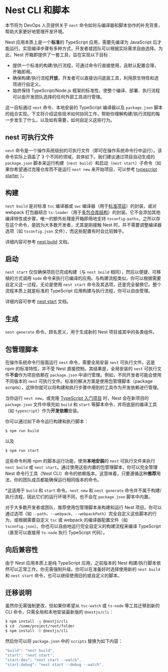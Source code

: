 # Nest CLI 和脚本

本节将为 DevOps 人员提供关于 `nest` 命令如何与编译器和脚本协作的补充背景，帮助大家更好地管理开发环境。

Nest 应用本质上是一个**标准**的 TypeScript 应用，需要先编译为 JavaScript 后才能运行。实现编译步骤有多种方式，开发者或团队可以根据实际需求自由选择。为此，Nest 开箱即提供了一套工具，旨在实现以下目标：

- 提供一个标准的构建/执行流程，可通过命令行直接使用，且默认配置合理，开箱即用。
- 确保构建/执行流程**开放**，开发者可以直接访问底层工具，利用原生特性和选项进行自定义。
- 始终保持 TypeScript/Node.js 框架的标准性，使整个编译、部署、执行流程可以由开发团队选择的任何外部工具进行管理。

这一目标通过 `nest` 命令、本地安装的 TypeScript 编译器以及 `package.json` 脚本的组合实现。下文将介绍这些技术如何协同工作，帮助你理解构建/执行流程的每一步发生了什么，以及如有需要，如何自定义这些行为。

## nest 可执行文件

`nest` 命令是一个操作系统级别的可执行文件（即可在操作系统命令行中运行）。该命令实际上涵盖了 3 个不同的领域，具体如下。我们建议通过项目自动生成的 `package.json` 脚本来运行构建（`nest build`）和启动（`nest start`）子命令（如果你希望通过克隆仓库而不是运行 `nest new` 来开始项目，可以参考 [typescript starter](https://github.com/nestjs/typescript-starter) ）。

## 构建

`nest build` 是对标准 `tsc` 编译器或 `swc` 编译器（用于[标准项目](/cli/overview#project-structure)）的封装，或对 webpack 打包器结合 `ts-loader`（用于[多包仓库结构](/cli/overview#project-structure)）的封装。它不会添加其他编译特性或步骤，唯一的额外处理是开箱即用地支持 `tsconfig-paths`。之所以存在这个命令，是因为大多数开发者，尤其是刚接触 Nest 时，并不需要调整编译器选项（如 `tsconfig.json` 文件），而这些配置有时会比较棘手。

详细内容可参考 [nest build](/cli/usages#nest-build) 文档。

## 启动

`nest start` 仅仅确保项目已完成构建（与 `nest build` 相同），然后以便捷、可移植的方式调用 `node` 命令来执行已编译的应用。与构建流程类似，你可以根据需要自定义这一过程，无论是使用 `nest start` 命令及其选项，还是完全替换它。整个流程本质上就是标准的 TypeScript 应用构建与执行流程，你可以自由管理。

详细内容可参考 [nest start](/cli/usages#nest-start) 文档。

## 生成

`nest generate` 命令，顾名思义，用于生成新的 Nest 项目或其中的各类组件。

## 包管理脚本

在操作系统命令行层面运行 `nest` 命令，需要全局安装 `nest` 可执行文件。这是 npm 的标准特性，并不受 Nest 直接控制。其结果是，全局安装的 `nest` 可执行文件**不会**作为项目依赖在 `package.json` 中进行管理。例如，不同开发者可能会使用不同版本的 `nest` 可执行文件。标准的解决方案是使用包管理脚本（package scripts），这样你就可以将构建和执行步骤中用到的工具作为开发依赖进行管理。

当你运行 `nest new`，或克隆 [TypeScript 入门项目](https://github.com/nestjs/typescript-starter) 时，Nest 会在新项目的 `package.json` 文件中填充如 `build` 和 `start` 等脚本命令，并将底层的编译工具（如 `typescript`）作为**开发依赖**安装。

你可以通过如下命令运行构建和执行脚本：

```bash
$ npm run build
```

以及

```bash
$ npm run start
```

这些命令利用 npm 的脚本运行功能，使用**本地安装**的 `nest` 可执行文件来执行 `nest build` 或 `nest start`。通过使用这些内置的包管理脚本，你可以完全管理 Nest 命令行工具（Nest CLI）命令的依赖版本。这意味着，只要遵循这种**推荐**用法，你的团队成员都能确保运行相同版本的命令。

\*这适用于 `build` 和 `start` 命令。`nest new` 和 `nest generate` 命令并不属于构建/执行流程，因此它们的运行环境不同，也不会在 `package.json` 脚本中内置。

对于大多数开发者或团队，推荐使用包管理脚本来构建和运行 Nest 项目。你可以通过选项（如 `--path`、`--webpack`、`--webpackPath`）完全自定义这些脚本的行为，或根据需要自定义 `tsc` 或 webpack 的编译器配置文件（如 `tsconfig.json`）。你也可以自由地运行完全自定义的构建流程来编译 TypeScript（甚至可以直接用 `ts-node` 执行 TypeScript 代码）。

## 向后兼容性

由于 Nest 应用本质上是纯 TypeScript 应用，之前版本的 Nest 构建/执行脚本依然可以正常工作。你无需强制升级。你可以在准备好时选择使用新的 `nest build` 和 `nest start` 命令，也可以继续使用旧的或自定义的脚本。

## 迁移说明

虽然你无需强制更改，但如果你希望从 `tsc-watch` 或 `ts-node` 等工具迁移到新的 CLI 命令，只需全局和本地安装最新版的 `@nestjs/cli`：

```bash
$ npm install -g @nestjs/cli
$ cd  /some/project/root/folder
$ npm install -D @nestjs/cli
```

然后你可以将 `package.json` 中的 `scripts` 替换为如下内容：

```ts
"build": "nest build",
"start": "nest start",
"start:dev": "nest start --watch",
"start:debug": "nest start --debug --watch",
```
